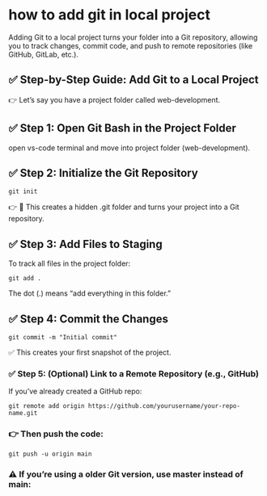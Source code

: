 # how to add git in local project

Adding Git to a local project turns your folder into a Git repository, allowing you to track changes, commit code, and push to remote repositories (like GitHub, GitLab, etc.).

## ✅ Step-by-Step Guide: Add Git to a Local Project

👉 Let’s say you have a project folder called web-development.

## ✅ Step 1: Open Git Bash in the Project Folder

open vs-code terminal and move into project folder (web-development).

## ✅ Step 2: Initialize the Git Repository

```
git init
```

👉 🔸 This creates a hidden .git folder and turns your project into a Git repository.

## ✅ Step 3: Add Files to Staging

To track all files in the project folder:

```
git add .
```

The dot (.) means “add everything in this folder.”

## ✅ Step 4: Commit the Changes

```
git commit -m "Initial commit"
```

✅ This creates your first snapshot of the project.

### ✅ Step 5: (Optional) Link to a Remote Repository (e.g., GitHub)

If you’ve already created a GitHub repo:

```
git remote add origin https://github.com/yourusername/your-repo-name.git
```

### 👉 Then push the code:

```
git push -u origin main
```

### ⚠️ If you’re using a older Git version, use master instead of main:
